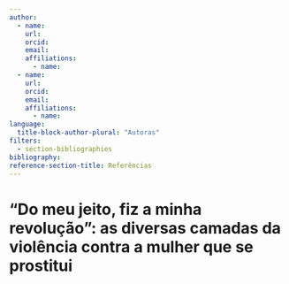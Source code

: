 ```yaml
---
author: 
  - name: 
    url:  
    orcid:
    email:
    affiliations: 
      - name:   
  - name: 
    url: 
    orcid: 
    email: 
    affiliations: 
      - name:
language: 
  title-block-author-plural: "Autoras"
filters:
  - section-bibliographies
bibliography: 
reference-section-title: Referências
---
```


# “Do meu jeito, fiz a minha revolução”: as diversas camadas da violência contra a mulher que se prostitui
